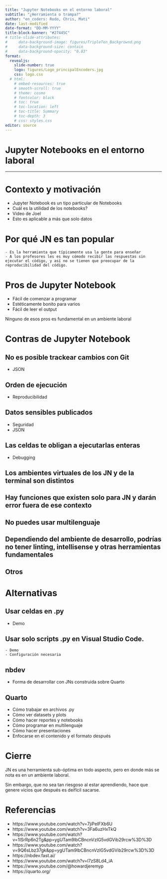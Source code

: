 ```yaml
---
title: "Jupyter Notebooks en el entorno laboral"
subtitle: "¿Herramienta o trampa?"
author: "en_coders: Rodo, Chris, Mati"
date: last-modified
date-format: "DD-MM-YYYY"
title-block-banner: "#27445C"
# title-slide-attributes:
#     data-background-image: figures/TripleTen_Backgrownd.png
#     data-background-size: contain
#     data-background-opacity: "0.03"
format:
  revealjs:
    slide-number: true
    logo: figures/Logo_principalEncoders.jpg
    css: logo.css
  # html:
    # embed-resources: true
    # smooth-scroll: true
    # theme: cosmo
    # fontcolor: black
    # toc: true
    # toc-location: left
    # toc-title: Summary
    # toc-depth: 3
    # css: styles.css
editor: source
---
```


# Jupyter Notebooks en el entorno laboral   

------------------------------------------------------------------------



# Contexto y motivación

- Jupyter Notebook es un tipo particular de Notebooks
- Cuál es la utilidad de los notebooks?
- Video de Joel
- Esto es aplicable a más que solo datos

<!-- TODO Mati -->

# Por qué JN es tan popular
    - Es la herramienta que típicamente usa la gente para enseñar
    - A los profesores les es muy cómodo recibir las respuestas sin ejecutar el código, y así no se tienen que preocupar de la reproducibilidad del código.

<!-- TODO Chris -->

# Pros de Jupyter Notebook

<!-- TODO Mati -->

- Fácil de comenzar a programar
- Estéticamente bonito para varios
- Fácil de leer el output

Ninguno de esos pros es fundamental en un ambiente laboral

# Contras de Jupyter Notebook

<!-- TODO Chris -->

## No es posible trackear cambios con Git
- JSON

<!-- TODO Chris -->

## Orden de ejecución
- Reproducibilidad 

<!-- TODO Chris -->

## Datos sensibles publicados

- Seguridad
- JSON

<!-- TODO Chris -->

## Las celdas te obligan a ejecutarlas enteras
- Debugging

<!-- TODO Rodo -->

## Los ambientes virtuales de los JN y de la terminal son distintos

## Hay funciones que existen solo para JN y darán error fuera de ese contexto

## No puedes usar multilenguaje 

## Dependiendo del ambiente de desarrollo, podrías no tener linting, intellisense y otras herramientas fundamentales

<!-- TODO Rodo Revisar si sigue siendo así en las últimas versiones  -->


## Otros



# Alternativas

<!-- TODO Rodo -->

## Usar celdas en .py

- Demo

## Usar solo scripts .py en Visual Studio Code. 
    
    - Demo
    - Configuración necesaria
    
## nbdev

<!-- TODO Rodo  -->

- Forma de desarrollar con JNs construida sobre Quarto



## Quarto

<!-- TODO Rodo  -->

- Cómo trabajar en archivos .py
- Cómo ver datasets y plots
- Cómo hacer reportes y notebooks
- Cómo programar en multilenguaje
- Cómo hacer presentaciones
- Enfocarse en el contenido y el formato después



# Cierre

<!-- TODO Rodo -->

JN es una herramienta sub-óptima en todo aspecto, pero en donde más se nota es en un ambiente laboral.

Sin embargo, que no sea tan riesgoso al estar aprendiendo, hace que genere vicios que después es deifícil sacarse.  



# Referencias

<!-- TODO Rodo -->

- https://www.youtube.com/watch?v=7jiPeIFXb6U
- https://www.youtube.com/watch?v=3Fa6uzHxTkQ
- https://www.youtube.com/watch?v=1ISrRp6n2Tg&pp=ygUTam9lbCBncnVzIG5vdGVib29rcw%3D%3D
- https://www.youtube.com/watch?v=9Q6sLbz37gk&pp=ygUTam9lbCBncnVzIG5vdGVib29rcw%3D%3D
- https://nbdev.fast.ai/
- https://www.youtube.com/watch?v=l7zS8Ld4_iA
- https://www.youtube.com/@howardjeremyp
- https://quarto.org/




<!-- # Tareas -->

<!-- TODO Mati Buscar cómo visualizar tablas en VSCode -->
<!-- TODO Chris Investigar cuál es la razón por la que muchas empresas usar JN en sus infraestructuras -->
<!-- TODO Mati y Rodo usar nvdev -->








